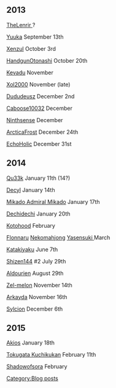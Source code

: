 ==2013==
[[User:TheLenrir |TheLenrir ]]?

[http://kancolle.wikia.com/wiki/User:Yuuka Yuuka] September 13th 

[http://kancolle.wikia.com/wiki/User:Xenzul Xenzul] October 3rd 

[http://kancolle.wikia.com/wiki/User:HandgunOtonashi HandgunOtonashi] October 20th

[[User:Kevadu|Kevadu]] November

[http://kancolle.wikia.com/wiki/User:Xol2000 Xol2000] November (late)

[http://kancolle.wikia.com/wiki/User:Dududeusz Dududeusz] December 2nd 

[[User:Caboose10032|Caboose10032]] December

[[User:Ninthsense|Ninthsense]] December

[http://kancolle.wikia.com/wiki/User:ArcticaFrost ArcticaFrost] December 24th 

[http://kancolle.wikia.com/wiki/User:EchoHolic EchoHolic] December 31st 

==2014==

[http://kancolle.wikia.com/wiki/User:Qu33k Qu33k] January 11th (14?) 

[http://kancolle.wikia.com/wiki/User:Decyl Decyl] January 14th 

[http://kancolle.wikia.com/wiki/User:Admiral Mikado Admiral Mikado] January 17th 

[http://kancolle.wikia.com/wiki/User:Dechidechi Dechidechi] January 20th

[[User:Kotohood|Kotohood]] February

[[User:Flonnaru|Flonnaru]] [http://kancolle.wikia.com/wiki/User:Nekomahjong Nekomahjong] [[User:YasenSuki|Yasensuki ]] March

[http://kancolle.wikia.com/wiki/User:Katakiyaku Katakiyaku] June 7th

[[User:Shizen144|Shizen144]] #2 July 29th

[http://kancolle.wikia.com/wiki/User:Aldourien Aldourien] August 29th

[[User:Zel-melon|Zel-melon]] November 14th

[[User:Arkayda963|Arkayda]] November 16th

[[User:Sylcion|Sylcion]] December 6th

==2015==

[[User:Akios|Akios]] January 18th

[[User:Tokugata Kuchikukan|Tokugata Kuchikukan]] February 11th

[[User:Shadowofsora|Shadowofsora]] February 
[[Category:Blog posts]]